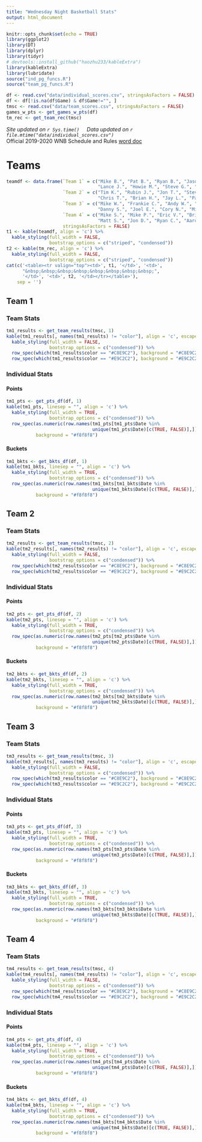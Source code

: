 ```yaml
---
title: "Wednesday Night Basketball Stats"
output: html_document
---
```


```r
knitr::opts_chunk$set(echo = TRUE)
library(ggplot2)
library(DT)
library(dplyr)
library(tidyr)
# devtools::install_github("haozhu233/kableExtra")
library(kableExtra)
library(lubridate)
source("ind_pg_funcs.R")
source("team_pg_funcs.R")
```
<head>
<!-- Global site tag (gtag.js) - Google Analytics -->
<script async src="https://www.googletagmanager.com/gtag/js?id=UA-151254232-1"></script>
<script>
  window.dataLayer = window.dataLayer || [];
  function gtag(){dataLayer.push(arguments);}
  gtag('js', new Date());
  gtag('config', 'UA-151254232-1');
</script>
</head> 
```r
df <- read.csv("data/individual_scores.csv", stringsAsFactors = FALSE)
df <- df[!is.na(df$Game) & df$Game!="", ]
tmsc <- read.csv("data/team_scores.csv", stringsAsFactors = FALSE)
games_w_pts <- get_games_w_pts(df)
tm_rec <- get_team_rec(tmsc)
```

*Site updated on `r Sys.time()`&nbsp;&nbsp;&nbsp;&nbsp; Data updated on `r file.mtime("data/individual_scores.csv")`*  
Official 2019-2020 WNB Schedule and Rules [word doc](https://drive.google.com/open?id=0Bz0dMuGXr7v5b0E4VU5pMlBGR0JZRWtIM005OTFCQjlha29n)    
  
# Teams {.tabset .tabset-fade}   
```r
teamdf <- data.frame(`Team 1` = c("Mike B.", "Pat B.", "Ryan B.", "Jason W.",
                                  "Lance J.", "Howie M.", "Steve G.", "Scott S."),
                     `Team 2` = c("Tim K.", "Rubin J.", "Jon T.", "Steve F.", 
                                  "Chris T.", "Brian H.", "Jay L.", "Pat C."),
                     `Team 3` = c("Mike W.", "Frankie C.", "Andy W.", "Adam B.",
                                  "Danny S.", "Joel E.", "Cory N.", "Mike S."),
                     `Team 4` = c("Mike S.", "Mike P.", "Eric V.", "Brian F.",
                                  "Matt S.", "Jon D.", "Ryan C.", "Aaron M."),
                     stringsAsFactors = FALSE)
t1 <- kable(teamdf, align = 'c') %>%
  kable_styling(full_width = FALSE,
                bootstrap_options = c("striped", "condensed")) 
t2 <- kable(tm_rec, align = 'c') %>%
  kable_styling(full_width = FALSE,
                bootstrap_options = c("striped", "condensed")) 
cat(c('<table><tr valign="top"><td>', t1, '</td>', '<td>', 
      "&nbsp;&nbsp;&nbsp;&nbsp;&nbsp;&nbsp;&nbsp;&nbsp;", 
      '</td>', '<td>', t2, '</td></tr></table>'),
    sep = '')
```

## Team 1 {.tabset .tabset-fade} 
### Team Stats 
```r
tm1_results <- get_team_results(tmsc, 1)
kable(tm1_results[, names(tm1_results) != "color"], align = 'c', escape = FALSE) %>%
  kable_styling(full_width = FALSE,
                bootstrap_options = c("condensed")) %>% 
  row_spec(which(tm1_results$color == "#C8E9C2"), background = "#C8E9C2") %>%
  row_spec(which(tm1_results$color == "#E9C2C2"), background = "#E9C2C2")
```
### Individual Stats 
#### Points
```r
tm1_pts <- get_pts_df(df, 1)
kable(tm1_pts, linesep = "", align = 'c') %>%
  kable_styling(full_width = TRUE,
                bootstrap_options = c("condensed")) %>%
  row_spec(as.numeric(row.names(tm1_pts[tm1_pts$Date %in%
                                unique(tm1_pts$Date)[c(TRUE, FALSE)],])),
           background = "#f8f8f8")
```
#### Buckets
```r
tm1_bkts <- get_bkts_df(df, 1)
kable(tm1_bkts, linesep = "", align = 'c') %>%
  kable_styling(full_width = TRUE,
                bootstrap_options = c("condensed")) %>%
  row_spec(as.numeric(row.names(tm1_bkts[tm1_bkts$Date %in%
                                unique(tm1_bkts$Date)[c(TRUE, FALSE)],])),
           background = "#f8f8f8")
```
## Team 2 {.tabset .tabset-fade} 
### Team Stats 
```r
tm2_results <- get_team_results(tmsc, 2)
kable(tm2_results[, names(tm2_results) != "color"], align = 'c', escape = FALSE) %>%
  kable_styling(full_width = FALSE,
                bootstrap_options = c("condensed")) %>% 
  row_spec(which(tm2_results$color == "#C8E9C2"), background = "#C8E9C2") %>%
  row_spec(which(tm2_results$color == "#E9C2C2"), background = "#E9C2C2")
```
### Individual Stats 
#### Points
```r
tm2_pts <- get_pts_df(df, 2)
kable(tm2_pts, linesep = "", align = 'c') %>%
  kable_styling(full_width = TRUE,
                bootstrap_options = c("condensed")) %>%
  row_spec(as.numeric(row.names(tm2_pts[tm2_pts$Date %in%
                                unique(tm2_pts$Date)[c(TRUE, FALSE)],])),
           background = "#f8f8f8")
```
#### Buckets
```r
tm2_bkts <- get_bkts_df(df, 2)
kable(tm2_bkts, linesep = "", align = 'c') %>%
  kable_styling(full_width = TRUE,
                bootstrap_options = c("condensed")) %>%
  row_spec(as.numeric(row.names(tm2_bkts[tm2_bkts$Date %in%
                                unique(tm2_bkts$Date)[c(TRUE, FALSE)],])),
           background = "#f8f8f8")
```
## Team 3 {.tabset .tabset-fade} 
### Team Stats  
```r
tm3_results <- get_team_results(tmsc, 3)
kable(tm3_results[, names(tm3_results) != "color"], align = 'c', escape = FALSE) %>%
  kable_styling(full_width = FALSE,
                bootstrap_options = c("condensed")) %>% 
  row_spec(which(tm3_results$color == "#C8E9C2"), background = "#C8E9C2") %>%
  row_spec(which(tm3_results$color == "#E9C2C2"), background = "#E9C2C2")
```
### Individual Stats 
#### Points
```r
tm3_pts <- get_pts_df(df, 3)
kable(tm3_pts, linesep = "", align = 'c') %>%
  kable_styling(full_width = TRUE,
                bootstrap_options = c("condensed")) %>%
  row_spec(as.numeric(row.names(tm3_pts[tm3_pts$Date %in%
                                unique(tm3_pts$Date)[c(TRUE, FALSE)],])),
           background = "#f8f8f8")
```
#### Buckets
```r
tm3_bkts <- get_bkts_df(df, 3)
kable(tm3_bkts, linesep = "", align = 'c') %>%
  kable_styling(full_width = TRUE,
                bootstrap_options = c("condensed")) %>%
  row_spec(as.numeric(row.names(tm3_bkts[tm3_bkts$Date %in%
                                unique(tm3_bkts$Date)[c(TRUE, FALSE)],])),
           background = "#f8f8f8")
```
## Team 4 {.tabset .tabset-fade} 
### Team Stats  
```r
tm4_results <- get_team_results(tmsc, 4)
kable(tm4_results[, names(tm4_results) != "color"], align = 'c', escape = FALSE) %>%
  kable_styling(full_width = FALSE,
                bootstrap_options = c("condensed")) %>% 
  row_spec(which(tm4_results$color == "#C8E9C2"), background = "#C8E9C2") %>%
  row_spec(which(tm4_results$color == "#E9C2C2"), background = "#E9C2C2")
```
### Individual Stats 
#### Points
```r
tm4_pts <- get_pts_df(df, 4)
kable(tm4_pts, linesep = "", align = 'c') %>%
  kable_styling(full_width = TRUE,
                bootstrap_options = c("condensed")) %>%
  row_spec(as.numeric(row.names(tm4_pts[tm4_pts$Date %in%
                                unique(tm4_pts$Date)[c(TRUE, FALSE)],])),
           background = "#f8f8f8")
```
#### Buckets
```r
tm4_bkts <- get_bkts_df(df, 4)
kable(tm4_bkts, linesep = "", align = 'c') %>%
  kable_styling(full_width = TRUE,
                bootstrap_options = c("condensed")) %>%
  row_spec(as.numeric(row.names(tm4_bkts[tm4_bkts$Date %in%
                                unique(tm4_bkts$Date)[c(TRUE, FALSE)],])),
           background = "#f8f8f8")
```




 



